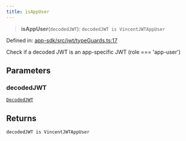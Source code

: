 ```yaml
---
title: isAppUser
---
```


> **isAppUser**(`decodedJWT`): `decodedJWT is VincentJWTAppUser`

Defined in: [app-sdk/src/jwt/typeGuards.ts:17](https://github.com/LIT-Protocol/Vincent/blob/5462864f5b471985671134e594d93faefcbfeb7e/packages/libs/app-sdk/src/jwt/typeGuards.ts#L17)

Check if a decoded JWT is an app-specific JWT (role === 'app-user')

## Parameters

### decodedJWT

[`DecodedJWT`](/api-reference/app-sdk/jwt/interfaces/DecodedJWT)

## Returns

`decodedJWT is VincentJWTAppUser`
